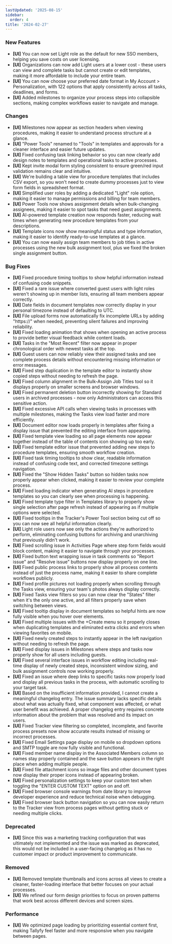 ```yaml
---
lastUpdated: '2025-08-15'
sidebar:
  order: 4
title: '2024-02-27'
---
```


### New Features

- **[UI]** You can now set Light role as the default for new SSO members, helping you save costs on user licensing.
- **[UI]** Organizations can now add Light users at a lower cost - these users can view and complete tasks but cannot create or edit templates, making it more affordable to include your entire team.
- **[UI]** You can now choose your preferred date format in My Account > Personalization, with 122 options that apply consistently across all tasks, deadlines, and forms.
- **[UI]** Added milestones to organize your process steps into collapsible sections, making complex workflows easier to navigate and manage.

### Changes

- **[UI]** Milestones now appear as section headers when viewing procedures, making it easier to understand process structure at a glance.
- **[UI]** "Power Tools" renamed to "Tools" in templates and approvals for a cleaner interface and easier future updates.
- **[UI]** Fixed confusing task linking behavior so you can now clearly add design notes to templates and operational tasks to active processes.
- **[UI]** Kept invite modal form styling consistent to ensure green/red input validation remains clear and intuitive.
- **[UI]** We're building a table view for procedure templates that includes CSV export, so you won't need to create dummy processes just to view form fields in spreadsheet format.
- **[UI]** Simplified user roles by adding a dedicated "Light" role option, making it easier to manage permissions and billing for team members.
- **[UI]** Power Tools now shows assignment details when bulk-changing assignees, making it easier to spot tasks that need guest assignments.
- **[UI]** AI-powered template creation now responds faster, reducing wait times when generating new procedure templates from your descriptions.
- **[UI]** Template icons now show meaningful status and type information, making it easier to identify ready-to-use templates at a glance.
- **[UI]** You can now easily assign team members to job titles in active processes using the new bulk assignment tool, plus we fixed the broken single assignment button.

### Bug Fixes

- **[UI]** Fixed procedure timing tooltips to show helpful information instead of confusing code snippets.
- **[UI]** Fixed a rare issue where converted guest users with light roles weren't showing up in member lists, ensuring all team members appear correctly.
- **[UI]** Date fields in document templates now correctly display in your personal timezone instead of defaulting to UTC.
- **[UI]** File upload forms now automatically fix incomplete URLs by adding "https://" when needed, preventing silent failures and improving reliability.
- **[UI]** Fixed loading animation that shows when opening an active process to provide better visual feedback while content loads.
- **[UI]** Tasks in the "Most Recent" filter now appear in proper chronological order with newest tasks at the top.
- **[UI]** Guest users can now reliably view their assigned tasks and see complete process details without encountering missing information or error messages.
- **[UI]** Fixed step duplication in the template editor to instantly show copied steps without needing to refresh the page.
- **[UI]** Fixed column alignment in the Bulk-Assign Job Titles tool so it displays properly on smaller screens and browser windows.
- **[UI]** Fixed permanent deletion button incorrectly showing for Standard users in archived processes - now only Administrators can access this sensitive action.
- **[UI]** Fixed excessive API calls when viewing tasks in processes with multiple milestones, making the Tasks view load faster and more efficiently.
- **[UI]** Document editor now loads properly in templates after fixing a display issue that prevented the editing interface from appearing.
- **[UI]** Fixed template view loading so all page elements now appear together instead of the table of contents icon showing up too early.
- **[UI]** Fixed template editor issue that prevented adding new steps to procedure templates, ensuring smooth workflow creation.
- **[UI]** Fixed task timing tooltips to show clear, readable information instead of confusing code text, and corrected timezone settings navigation.
- **[UI]** Fixed the "Show Hidden Tasks" button so hidden tasks now properly appear when clicked, making it easier to review your complete process.
- **[UI]** Fixed loading indicator when generating AI steps in procedure templates so you can clearly see when processing is happening.
- **[UI]** Fixed template type filter in Templates library to properly show single selection after page refresh instead of appearing as if multiple options were selected.
- **[UI]** Fixed tooltips in the Tracker's Power Tool section being cut off so you can now see all helpful information clearly.
- **[UI]** Light role users now see only the actions they're authorized to perform, eliminating confusing buttons for archiving and unarchiving that previously didn't work.
- **[UI]** Fixed scrolling issue in Activities Page where step form fields would block content, making it easier to navigate through your processes.
- **[UI]** Fixed button text wrapping issue in task comments so "Report issue" and "Resolve issue" buttons now display properly on one line.
- **[UI]** Fixed public process links to properly show all process contents instead of just the process name, making it easier to share complete workflows publicly.
- **[UI]** Fixed profile pictures not loading properly when scrolling through the Tasks view, ensuring your team's photos always display correctly.
- **[UI]** Fixed Tasks view filters so you can now clear the "States" filter when it's the only one active, and all filters properly save when switching between views.
- **[UI]** Fixed tooltip display in document templates so helpful hints are now fully visible when you hover over elements.
- **[UI]** Fixed multiple issues with the +Create menu so it properly closes when duplicating templates and eliminated extra clicks and errors when viewing favorites on mobile.
- **[UI]** Fixed newly created steps to instantly appear in the left navigation without needing to refresh the page.
- **[UI]** Fixed display issues in Milestones where steps and tasks now properly show for all users including guests.
- **[UI]** Fixed several interface issues in workflow editing including real-time display of newly created steps, inconsistent window sizing, and bulk assignment controls now working properly.
- **[UI]** Fixed an issue where deep links to specific tasks now properly load and display all previous tasks in the process, with automatic scrolling to your target task.
- **[UI]** Based on the insufficient information provided, I cannot create a meaningful changelog entry. The issue summary lacks specific details about what was actually fixed, what component was affected, or what user benefit was achieved. A proper changelog entry requires concrete information about the problem that was resolved and its impact on users.
- **[UI]** Fixed Tracker view filtering so completed, incomplete, and favorite process presets now show accurate results instead of missing or incorrect processes.
- **[UI]** Fixed Email Settings page display on mobile so dropdown options and SMTP toggle are now fully visible and functional.
- **[UI]** Fixed member name display in the Associated Members column so names stay properly contained and the save button appears in the right place when adding multiple people.
- **[UI]** Fixed file attachment icons so image files and other document types now display their proper icons instead of appearing broken.
- **[UI]** Fixed personalization settings to keep your custom text when toggling the "ENTER CUSTOM TEXT" option on and off.
- **[UI]** Fixed browser console warnings from date library to improve developer experience and reduce technical noise when debugging.
- **[UI]** Fixed browser back button navigation so you can now easily return to the Tracker view from process pages without getting stuck or needing multiple clicks.

### Deprecated

- **[UI]** Since this was a marketing tracking configuration that was ultimately not implemented and the issue was marked as deprecated, this would not be included in a user-facing changelog as it has no customer impact or product improvement to communicate.

### Removed

- **[UI]** Removed template thumbnails and icons across all views to create a cleaner, faster-loading interface that better focuses on your actual processes.
- **[UI]** We refined our form design priorities to focus on proven patterns that work best across different devices and screen sizes.

### Performance

- **[UI]** We optimized page loading by prioritizing essential content first, making Tallyfy feel faster and more responsive when you navigate between pages.